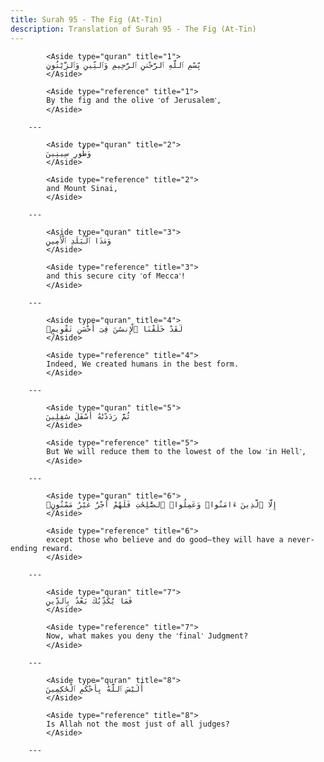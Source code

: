 ```yaml
---
title: Surah 95 - The Fig (At-Tin)
description: Translation of Surah 95 - The Fig (At-Tin)
---
```





            <Aside type="quran" title="1">
            بِّسْمِ ٱللَّهِ ٱلرَّحْمَٰنِ ٱلرَّحِيمِ وَٱلتِّينِ وَٱلزَّيْتُونِ
            </Aside>

            <Aside type="reference" title="1">
            By the fig and the olive ˹of Jerusalem˺,
            </Aside>

        ---
        
            <Aside type="quran" title="2">
            وَطُورِ سِينِينَ
            </Aside>

            <Aside type="reference" title="2">
            and Mount Sinai,
            </Aside>

        ---
        
            <Aside type="quran" title="3">
            وَهَٰذَا ٱلْبَلَدِ ٱلْأَمِينِ
            </Aside>

            <Aside type="reference" title="3">
            and this secure city ˹of Mecca˺!
            </Aside>

        ---
        
            <Aside type="quran" title="4">
            لَقَدْ خَلَقْنَا ٱلْإِنسَٰنَ فِىٓ أَحْسَنِ تَقْوِيمٍۢ
            </Aside>

            <Aside type="reference" title="4">
            Indeed, We created humans in the best form.
            </Aside>

        ---
        
            <Aside type="quran" title="5">
            ثُمَّ رَدَدْنَٰهُ أَسْفَلَ سَٰفِلِينَ
            </Aside>

            <Aside type="reference" title="5">
            But We will reduce them to the lowest of the low ˹in Hell˺,
            </Aside>

        ---
        
            <Aside type="quran" title="6">
            إِلَّا ٱلَّذِينَ ءَامَنُوا۟ وَعَمِلُوا۟ ٱلصَّٰلِحَٰتِ فَلَهُمْ أَجْرٌ غَيْرُ مَمْنُونٍۢ
            </Aside>

            <Aside type="reference" title="6">
            except those who believe and do good—they will have a never-ending reward.
            </Aside>

        ---
        
            <Aside type="quran" title="7">
            فَمَا يُكَذِّبُكَ بَعْدُ بِٱلدِّينِ
            </Aside>

            <Aside type="reference" title="7">
            Now, what makes you deny the ˹final˺ Judgment?
            </Aside>

        ---
        
            <Aside type="quran" title="8">
            أَلَيْسَ ٱللَّهُ بِأَحْكَمِ ٱلْحَٰكِمِينَ
            </Aside>

            <Aside type="reference" title="8">
            Is Allah not the most just of all judges?
            </Aside>

        ---
        
